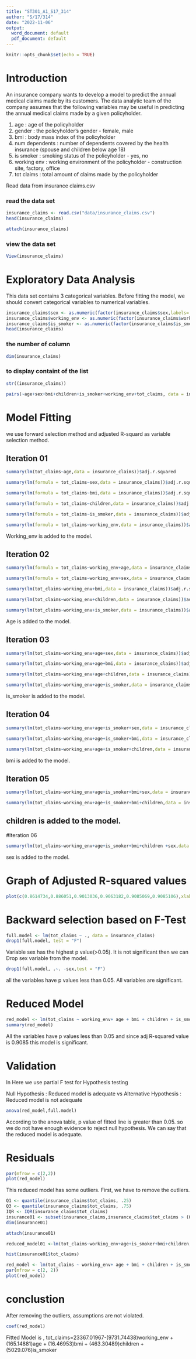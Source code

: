 ```yaml
---
title: "ST301_A1_S17_314"
author: "S/17/314"
date: "2022-11-06"
output:
  word_document: default
  pdf_document: default
---
```


```r
knitr::opts_chunk$set(echo = TRUE)
```

# Introduction

An insurance company wants to develop a model to predict the annual medical claims made
by its customers. The data analytic team of the company assumes that the following variables may be useful in predicting the annual medical claims made by a given policyholder. 

1. age : age of the policyholder
2. gender : the policyholder’s gender - female, male
3. bmi : body mass index of the policyholder
4. num dependents : number of dependents covered by the health insurance (spouse and children below age 18)
5. is smoker : smoking status of the policyholder - yes, no
6. working env : working environment of the policyholder - construction site, factory, office
7. tot claims : total amount of claims made by the policyholder


Read data from insurance claims.csv
 
### read the data set
```r
insurance_claims <- read.csv("data/insurance_claims.csv")
head(insurance_claims)
```


```r
attach(insurance_claims)

```

### view the data set

```r
View(insurance_claims)
```


# Exploratory Data Analysis

This data set contains 3 categorical variables. Before fitting the model, we should  convert categorical variables to numerical variables.

```r
insurance_claims$sex <- as.numeric(factor(insurance_claims$sex,labels= c("male","female")))
insurance_claims$working_env <- as.numeric(factor(insurance_claims$working_env,labels = c("construction site","factory","office")))
insurance_claims$is_smoker <- as.numeric(factor(insurance_claims$is_smoker, labels = c("yes","no")))
head(insurance_claims)
```

### the number of column
```r
dim(insurance_claims)
```
### to display containt of the list
```r
str((insurance_claims))
```
```r
pairs(~age+sex+bmi+children+is_smoker+working_env+tot_claims, data = insurance_claims)

```

# Model Fitting

we use forward selection method and adjusted R-squard as variable selection method.


## Iteration 01

```r
summary(lm(tot_claims~age,data = insurance_claims))$adj.r.squared
```
```r
summary(lm(formula = tot_claims~sex,data = insurance_claims))$adj.r.squared
```
```r
summary(lm(formula = tot_claims~bmi,data = insurance_claims))$adj.r.squared
```
```r
summary(lm(formula = tot_claims~children,data = insurance_claims))$adj.r.squared
```

```r
summary(lm(formula = tot_claims~is_smoker,data = insurance_claims))$adj.r.squared
```
```r
summary(lm(formula = tot_claims~working_env,data = insurance_claims))$adj.r.squared
```
 Working_env is added to the model.



## Iteration 02

```r
summary(lm(formula = tot_claims~working_env+age,data = insurance_claims))$adj.r.squared
```
```r
summary(lm(formula = tot_claims~working_env+sex,data = insurance_claims))$adj.r.squared
```
```r
summary(lm(tot_claims~working_env+bmi,data = insurance_claims))$adj.r.squared
```
```r
summary(lm(tot_claims~working_env+children,data = insurance_claims))$adj.r.squared
```
```r
summary(lm(tot_claims~working_env+is_smoker,data = insurance_claims))$adj.r.squared
```
Age is added to the model.



## Iteration 03

```r
summary(lm(tot_claims~working_env+age+sex,data = insurance_claims))$adj.r.squared
```
```r
summary(lm(tot_claims~working_env+age+bmi,data = insurance_claims))$adj.r.squared
```
```r
summary(lm(tot_claims~working_env+age+children,data = insurance_claims))$adj.r.squared
```
```r
summary(lm(tot_claims~working_env+age+is_smoker,data = insurance_claims))$adj.r.squared
```
is_smoker is added to the model.

## Iteration 04

```r
summary(lm(tot_claims~working_env+age+is_smoker+sex,data = insurance_claims))$adj.r.squared
```

```r
summary(lm(tot_claims~working_env+age+is_smoker+bmi,data = insurance_claims))$adj.r.squared
```
```r
summary(lm(tot_claims~working_env+age+is_smoker+children,data = insurance_claims))$adj.r.squared
```
bmi is added to the model.



## Iteration 05

```r
summary(lm(tot_claims~working_env+age+is_smoker+bmi+sex,data = insurance_claims))$adj.r.squared
```

```r
summary(lm(tot_claims~working_env+age+is_smoker+bmi+children,data = insurance_claims))$adj.r.squared
```
## children is added to the model.



#Iteration 06

```r
summary(lm(tot_claims~working_env+age+is_smoker+bmi+children +sex,data = insurance_claims))$adj.r.squared
```
sex is added to the model.


# Graph of Adjusted R-squared values

```r
plot(c(0.8614734,0.886051,0.9013036,0.9063182,0.9085069,0.9085106),xlab = "Number of variables in the model",ylab ="Adjusted R-squared", type="o")
```

# Backward selection based on F-Test

```r
full.model <- lm(tot_claims ~ ., data = insurance_claims)
drop1(full.model, test = "F")

```

Variable sex has the highest p value(>0.05). It is not significant then we can Drop sex variable from the model.

```r
drop1(full.model, .~. -sex,test = "F")
```
all the variables have p values less than 0.05. All variables are significant.


# Reduced Model

```r
red_model <- lm(tot_claims ~ working_env+ age + bmi + children + is_smoker, data = insurance_claims)
summary(red_model)

```
All the variables have p values less than 0.05 and since adj R-squared value is 0.9085 this model is significant.


# Validation

In Here we use partial F test for Hypothesis testing

Null Hypothesis : Reduced model is adequate vs
Alternative Hypothesis : Reduced model is not adequate

```r
anova(red_model,full.model)
```

According to the anova table, p value of fitted line is greater than 0.05. so we do not have enough evidence to reject null hypothesis.
We can say that the reduced model is adequate.


# Residuals

```r
par(mfrow = c(2,2))
plot(red_model)
```

This reduced model has some outliers. First, we have to remove the outliers.

```r
Q1 <- quantile(insurance_claims$tot_claims, .25)
Q3 <- quantile(insurance_claims$tot_claims, .75)
IQR <- IQR(insurance_claims$tot_claims)
insurance01 <- subset(insurance_claims,insurance_claims$tot_claims > (Q1 -1.5*IQR) & insurance_claims$tot_claims < (Q3+1.5*IQR))
dim(insurance01)

```
```r
attach(insurance01)
```



```r
reduced_model01 <-lm(tot_claims~working_env+age+is_smoker+bmi+children,data = insurance01)
```
```r
hist(insurance01$tot_claims)

```
```r
red_model <- lm(tot_claims ~ working_env+ age + bmi + children + is_smoker, data = insurance01)
par(mfrow = c(2, 2))
plot(red_model)
```


# conclustion

After removing the outliers, assumptions are not violated.

```r
coef(red_model)
```
Fitted Model is ,
tot_claims=23367.01967-(9731.74438)working_env + (165.14881)age + (16.46953)bmi + (463.30489)children + (5029.076)is_smoker
